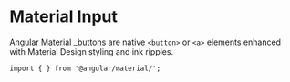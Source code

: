 
<Meta title="Forms/Input/Overview" />

# Material Input

[Angular Material \_buttons](https://material.angular.io/components/button/api) are native `<button>` or `<a>` elements enhanced with Material Design styling and ink ripples. <br />

`import { } from '@angular/material/';`

```

```

